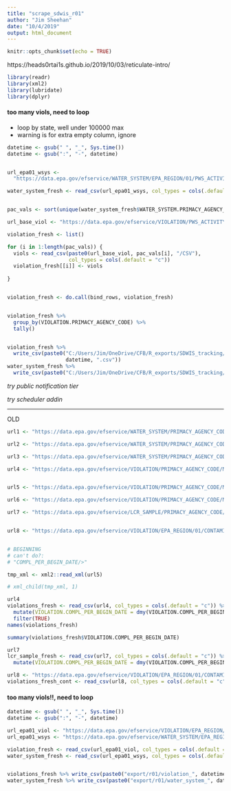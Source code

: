 ```yaml
---
title: "scrape_sdwis_r01"
author: "Jim Sheehan"
date: "10/4/2019"
output: html_document
---
```


```r
knitr::opts_chunk$set(echo = TRUE)
```


https://heads0rtai1s.github.io/2019/10/03/reticulate-intro/


```r

library(readr)
library(xml2)
library(lubridate)
library(dplyr)

```


#### too many viols, need to loop

+ loop by state, well under 100000 max
+ warning is for extra empty column, ignore

```r

datetime <- gsub(" ", "_", Sys.time())
datetime <- gsub(":", "-", datetime)


url_epa01_wsys <-
  "https://data.epa.gov/efservice/WATER_SYSTEM/EPA_REGION/01/PWS_ACTIVITY_CODE/A/CSV"

water_system_fresh <- read_csv(url_epa01_wsys, col_types = cols(.default = "c"))


pac_vals <- sort(unique(water_system_fresh$WATER_SYSTEM.PRIMACY_AGENCY_CODE))

url_base_viol <- "https://data.epa.gov/efservice/VIOLATION/PWS_ACTIVITY_CODE/A/PRIMACY_AGENCY_CODE/"

violation_fresh <- list()

for (i in 1:length(pac_vals)) {
  viols <- read_csv(paste0(url_base_viol, pac_vals[i], "/CSV"),
                    col_types = cols(.default = "c"))
  violation_fresh[[i]] <- viols
  
}


violation_fresh <- do.call(bind_rows, violation_fresh)


violation_fresh %>% 
  group_by(VIOLATION.PRIMACY_AGENCY_CODE) %>% 
  tally()


violation_fresh %>% 
  write_csv(paste0("C:/Users/Jim/OneDrive/CFB/R_exports/SDWIS_tracking/violation_", 
                   datetime, ".csv"))
water_system_fresh %>% 
  write_csv(paste0("C:/Users/Jim/OneDrive/CFB/R_exports/SDWIS_tracking/water_system_", datetime, ".csv"))


```




*try public notification tier*

*try scheduler addin*






























*** 

OLD

```r

url1 <- "https://data.epa.gov/efservice/WATER_SYSTEM/PRIMACY_AGENCY_CODE/MA/CITY_NAME/ANDOVER/ROWS/0:10/CSV"

url2 <- "https://data.epa.gov/efservice/WATER_SYSTEM/PRIMACY_AGENCY_CODE/MA/CSV"

url3 <- "https://data.epa.gov/efservice/WATER_SYSTEM/PRIMACY_AGENCY_CODE/MA/CITY_NAME/BRAINTREE/VIOLATION/CSV"

url4 <- "https://data.epa.gov/efservice/VIOLATION/PRIMACY_AGENCY_CODE/MA/CSV"


url5 <- "https://data.epa.gov/efservice/VIOLATION/PRIMACY_AGENCY_CODE/MA/PWSID/MA4239049"

url6 <- "https://data.epa.gov/efservice/VIOLATION/PRIMACY_AGENCY_CODE/MA/PWSID/MA4239049/CSV"

url7 <- "https://data.epa.gov/efservice/LCR_SAMPLE/PRIMACY_AGENCY_CODE/MA/CSV"


url8 <- "https://data.epa.gov/efservice/VIOLATION/EPA_REGION/01/CONTAMINANT_CODE/BEGINNING/28/CSV"


# BEGINNING
# can't do?:
# "COMPL_PER_BEGIN_DATE/>"

```





```r

tmp_xml <- xml2::read_xml(url5)

# xml_child(tmp_xml, 1)

```



```r
url4
violations_fresh <- read_csv(url4, col_types = cols(.default = "c")) %>% 
  mutate(VIOLATION.COMPL_PER_BEGIN_DATE = dmy(VIOLATION.COMPL_PER_BEGIN_DATE)) %>% 
  filter(TRUE)
names(violations_fresh)
```


```r

summary(violations_fresh$VIOLATION.COMPL_PER_BEGIN_DATE)


```






```r
url7
lcr_sample_fresh <- read_csv(url7, col_types = cols(.default = "c")) %>% 
  mutate(VIOLATION.COMPL_PER_BEGIN_DATE = dmy(VIOLATION.COMPL_PER_BEGIN_DATE))

```



```r
url8 <- "https://data.epa.gov/efservice/VIOLATION/EPA_REGION/01/CONTAMINANT_CODE/BEGINNING/40/CSV"
violations_fresh_cont <- read_csv(url8, col_types = cols(.default = "c"))

```

#### too many viols!!, need to loop

```r

datetime <- gsub(" ", "_", Sys.time())
datetime <- gsub(":", "-", datetime)

url_epa01_viol <- "https://data.epa.gov/efservice/VIOLATION/EPA_REGION/01/CSV"
url_epa01_wsys <- "https://data.epa.gov/efservice/WATER_SYSTEM/EPA_REGION/01/CSV"

violation_fresh <- read_csv(url_epa01_viol, col_types = cols(.default = "c"))
water_system_fresh <- read_csv(url_epa01_wsys, col_types = cols(.default = "c"))


violations_fresh %>% write_csv(paste0("export/r01/violation_", datetime, ".csv"))
water_system_fresh %>% write_csv(paste0("export/r01/water_system_", datetime, ".csv"))


```







